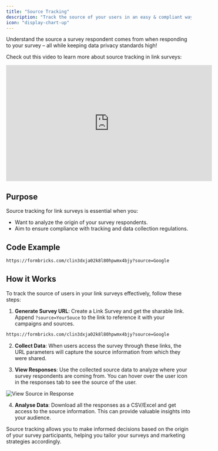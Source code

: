 ```yaml
---
title: "Source Tracking"
description: "Track the source of your users in an easy & compliant way!"
icon: "display-chart-up"
---
```


Understand the source a survey respondent comes from when responding to your survey – all while keeping data privacy standards high!

Check out this video to learn more about source tracking in link surveys:

  <iframe width="560" height="315" src="https://www.youtube-nocookie.com/embed/CytWhuyEMVI?si=nxRrdMmlsQ5P6wwp&amp;controls=0" frameborder="0" allow="accelerometer; autoplay; encrypted-media; gyroscope; picture-in-picture" allowfullscreen></iframe>


## Purpose

Source tracking for link surveys is essential when you:

- Want to analyze the origin of your survey respondents.
- Aim to ensure compliance with tracking and data collection regulations.

## Code Example

```sh Example Source as Google
https://formbricks.com/clin3dxja02k8l80hpwmx4bjy?source=Google
```

## How it Works

To track the source of users in your link surveys effectively, follow these steps:

1. **Generate Survey URL**: Create a Link Survey and get the sharable link. Append `?source=YourSouce` to the link to reference it with your campaigns and sources.

```sh Example Source as Google
https://formbricks.com/clin3dxja02k8l80hpwmx4bjy?source=Google
```

2. **Collect Data**: When users access the survey through these links, the URL parameters will capture the source information from which they were shared.

3. **View Responses**: Use the collected source data to analyze where your survey respondents are coming from. You can hover over the user icon in the responses tab to see the source of the user.

![View Source in Response](/images/xm-and-surveys/surveys/link-surveys/source-tracking/view-response.webp)


4. **Analyse Data**: Download all the responses as a CSV/Excel and get access to the source information. This can provide valuable insights into your audience.

Source tracking allows you to make informed decisions based on the origin of your survey participants, helping you tailor your surveys and marketing strategies accordingly.
